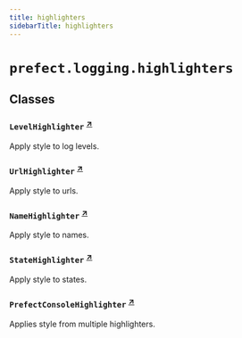 ```yaml
---
title: highlighters
sidebarTitle: highlighters
---
```


# `prefect.logging.highlighters`

## Classes

### `LevelHighlighter` <sup><a href="https://github.com/PrefectHQ/prefect/blob/main/src/prefect/logging/highlighters.py#L6" target="_blank">↗</a></sup>


Apply style to log levels.


### `UrlHighlighter` <sup><a href="https://github.com/PrefectHQ/prefect/blob/main/src/prefect/logging/highlighters.py#L19" target="_blank">↗</a></sup>


Apply style to urls.


### `NameHighlighter` <sup><a href="https://github.com/PrefectHQ/prefect/blob/main/src/prefect/logging/highlighters.py#L29" target="_blank">↗</a></sup>


Apply style to names.


### `StateHighlighter` <sup><a href="https://github.com/PrefectHQ/prefect/blob/main/src/prefect/logging/highlighters.py#L43" target="_blank">↗</a></sup>


Apply style to states.


### `PrefectConsoleHighlighter` <sup><a href="https://github.com/PrefectHQ/prefect/blob/main/src/prefect/logging/highlighters.py#L54" target="_blank">↗</a></sup>


Applies style from multiple highlighters.

